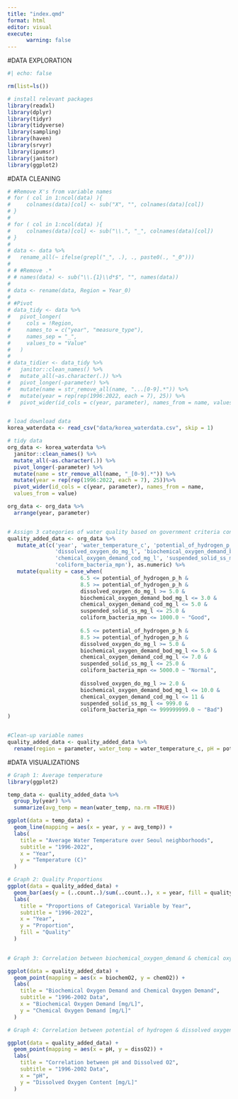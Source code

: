 ```yaml
---
title: "index.qmd"
format: html
editor: visual
execute:
      warning: false
---
```


#DATA EXPLORATION

```r
#| echo: false

rm(list=ls()) 

# install relevant packages
library(readxl)
library(dplyr)
library(tidyr)
library(tidyverse)
library(sampling)
library(haven) 
library(srvyr)
library(ipumsr)
library(janitor)
library(ggplot2)


```


#DATA CLEANING 
```r
# #Remove X's from variable names 
# for ( col in 1:ncol(data) ){
#     colnames(data)[col] <- sub("X", "", colnames(data)[col])
# }
# 
# for ( col in 1:ncol(data) ){
#     colnames(data)[col] <- sub("\\.", "_", colnames(data)[col])
# }
# 
# data <- data %>%
#   rename_all(~ ifelse(grepl("_", .), ., paste0(., "_0")))
# 
# # #Remove .* 
# # names(data) <- sub("\\.{1}\\d*$", "", names(data))
# 
# data <- rename(data, Region = Year_0)
# 
# #Pivot 
# data_tidy <- data %>% 
#   pivot_longer(
#     cols = !Region,
#     names_to = c("year", "measure_type"),
#     names_sep = "_",
#     values_to = "Value"
#   )
# 
# data_tidier <- data_tidy %>% 
#   janitor::clean_names() %>% 
#   mutate_all(~as.character(.)) %>% 
#   pivot_longer(-parameter) %>%
#   mutate(name = str_remove_all(name, "...[0-9].*")) %>% 
#   mutate(year = rep(rep(1996:2022, each = 7), 25)) %>% 
#   pivot_wider(id_cols = c(year, parameter), names_from = name, values_from=value)


# load download data
korea_waterdata <- read_csv("data/korea_waterdata.csv", skip = 1)

# tidy data
org_data <- korea_waterdata %>% 
  janitor::clean_names() %>% 
  mutate_all(~as.character(.)) %>% 
  pivot_longer(-parameter) %>%
  mutate(name = str_remove_all(name, "_[0-9].*")) %>% 
  mutate(year = rep(rep(1996:2022, each = 7), 25))%>% 
  pivot_wider(id_cols = c(year, parameter), names_from = name,     
  values_from = value)

org_data <- org_data %>% 
  arrange(year, parameter)


# Assign 3 categories of water quality based on government criteria contained within document "data/Copy of Water_quality_criteria(WRMIS)(1)"
quality_added_data <- org_data %>%
   mutate_at(c('year', 'water_temperature_c', 'potential_of_hydrogen_p_h',
               'dissolved_oxygen_do_mg_l', 'biochemical_oxygen_demand_bod_mg_l',
               'chemical_oxygen_demand_cod_mg_l', 'suspended_solid_ss_mg_l',
               'coliform_bacteria_mpn'), as.numeric) %>% 
   mutate(quality = case_when(
                       6.5 <= potential_of_hydrogen_p_h &
                       8.5 >= potential_of_hydrogen_p_h &
                       dissolved_oxygen_do_mg_l >= 5.0 &
                       biochemical_oxygen_demand_bod_mg_l <= 3.0 &
                       chemical_oxygen_demand_cod_mg_l <= 5.0 &
                       suspended_solid_ss_mg_l <= 25.0 &
                       coliform_bacteria_mpn <= 1000.0 ~ "Good",
                       
                       6.5 <= potential_of_hydrogen_p_h &
                       8.5 >= potential_of_hydrogen_p_h &
                       dissolved_oxygen_do_mg_l >= 5.0 &
                       biochemical_oxygen_demand_bod_mg_l <= 5.0 &
                       chemical_oxygen_demand_cod_mg_l <= 7.0 &
                       suspended_solid_ss_mg_l <= 25.0 &
                       coliform_bacteria_mpn <= 5000.0 ~ "Normal",
                       
                       dissolved_oxygen_do_mg_l >= 2.0 &
                       biochemical_oxygen_demand_bod_mg_l <= 10.0 &
                       chemical_oxygen_demand_cod_mg_l <= 11 &
                       suspended_solid_ss_mg_l <= 999.0 &
                       coliform_bacteria_mpn <= 999999999.0 ~ "Bad")
)



```

```r
#Clean-up variable names 
quality_added_data <- quality_added_data %>% 
  rename(region = parameter, water_temp = water_temperature_c, pH = potential_of_hydrogen_p_h, dissO2 = dissolved_oxygen_do_mg_l, biochemO2 = biochemical_oxygen_demand_bod_mg_l, chemO2 = chemical_oxygen_demand_cod_mg_l, ss = suspended_solid_ss_mg_l, coli = coliform_bacteria_mpn)


```
#DATA VISUALIZATIONS
```r
# Graph 1: Average temperature
library(ggplot2)

temp_data <- quality_added_data %>%
  group_by(year) %>%
  summarize(avg_temp = mean(water_temp, na.rm =TRUE))

ggplot(data = temp_data) +
  geom_line(mapping = aes(x = year, y = avg_temp)) + 
  labs(
    title = "Average Water Temperature over Seoul neighborhoods",
    subtitle = "1996-2022",
    x = "Year",
    y = "Temperature (C)"
  )

# Graph 2: Quality Proportions
ggplot(data = quality_added_data) +
  geom_bar(aes(y = (..count..)/sum(..count..), x = year, fill = quality)) + 
  labs(
    title = "Proportions of Categorical Variable by Year",
    subtitle = "1996-2022", 
    x = "Year",
    y = "Proportion",
    fill = "Quality"
  )
           

# Graph 3: Correlation between biochemical_oxygen_demand & chemical oxygen demand

ggplot(data = quality_added_data) +
  geom_point(mapping = aes(x = biochemO2, y = chemO2)) + 
  labs(
    title = "Biochemical Oxygen Demand and Chemical Oxygen Demand",
    subtitle = "1996-2002 Data",
    x = "Biochemical Oxygen Demand [mg/L]",
    y = "Chemical Oxygen Demand [mg/L]"
  )

# Graph 4: Correlation between potential of hydrogen & dissolved oxygen

ggplot(data = quality_added_data) +
  geom_point(mapping = aes(x = pH, y = dissO2)) + 
  labs(
    title = "Correlation between pH and Dissolved O2",
    subtitle = "1996-2002 Data", 
    x = "pH",
    y = "Dissolved Oxygen Content [mg/L]"
  )

```

```r

```